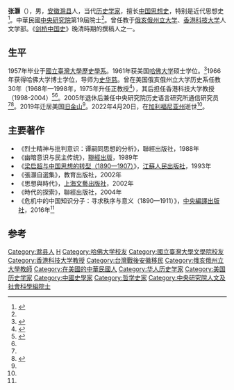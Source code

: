 {{Otheruses|other=名为張灝的其他人物|張灝}}

'''张灏'''（{{bd|1937年||2022年|4月20日|catIdx=Zhang}}），男，[[安徽|安徽]][[滁县|滁县]]人，当代[[历史学家|历史学家]]，擅长[[中国思想史|中国思想史]]，特别是近代思想史<ref>{{Cite web |author=张进 |date=2022-04-22 |title=著名历史学者张灏逝世 |url=https://www.bjnews.com.cn/detail/1650640199168820.html |website=新京报 |access-date=2022-06-26}}</ref>。中華民國[[中央研究院|中央研究院]]第19屆院士<ref name=":0" />。曾任教于[[俄亥俄州立大学|俄亥俄州立大学]]、[[香港科技大学|香港科技大学]]人文学部。《[[劍橋中國史|剑桥中国史]]》晚清時期的撰稿人之一。

==生平==
1957年毕业于[[國立臺灣大學歷史學系|國立臺灣大學歷史學系]]。1961年获美国[[哈佛大学|哈佛大学]]硕士学位。<ref name=":0">{{Cite web|title=張灝|url=https://academicians.sinica.edu.tw/index.php?r=academician-n/show&id=37|access-date=2022-04-23|work=中央研究院|archive-date=2021-04-12|archive-url=https://web.archive.org/web/20210412144820/https://academicians.sinica.edu.tw/index.php?r=academician-n%2Fshow&id=37}}</ref>1966年获得哈佛大学博士学位，导师为[[史华慈|史华慈]]。曾在美国俄亥俄州立大学历史系任教30年（1968年—1998年，1975年升任正教授<ref>{{cite web|url=http://history.na.cuhk.edu.hk/Portals/2/Images/Publication/b1665996x_v23_1995-96_03.pdf|title=《新亞生活月刊》第23卷 第3期|publisher=香港中文大學新亞書院|date=1995年11月15日|archiveurl=https://web.archive.org/web/20210711171839/http://history.na.cuhk.edu.hk/Portals/2/Images/Publication/b1665996x_v23_1995-96_03.pdf|archivedate=2021|deadurl=no}}</ref>），其后担任香港科技大学教授（1998-2004）<ref name=":1">{{Cite web |date= |title=張灝 |url=https://web.archive.org/web/20210210151656/https://www2.ihp.sinica.edu.tw/staffProfile.php?TM=3&M=3&sM=2&uid=88 |website=中央研究院歷史語言研究所 |access-date=2022-06-26}}</ref><ref name=":0" />。2005年退休后兼任中央研究院历史语言研究所通信研究员<ref name=":1" /><ref name=":2">{{Cite web |date=2022-04-22 |title=逝者丨著名历史学家张灏先生于4月20日去世 |url=https://www.thepaper.cn/newsDetail_forward_17747243 |url-status=live |work=澎湃新闻 |archive-url=https://web.archive.org/web/20220423100708/https://www.thepaper.cn/newsDetail_forward_17747243 |archive-date=2022-04-23 |access-date=2022-04-23}}</ref>。2019年迁居美国[[旧金山|旧金山]]<ref name=":2" />。2022年4月20日，在[[加利福尼亚州|加利福尼亚州]]逝世<ref name=":2" />。

==主要著作==
*《烈士精神与批判意识：谭嗣同思想的分析》，聯經出版社，1988年
*《幽暗意识与民主传统》，[[聯經出版|聯經出版]]，1989年
*《[[梁启超与中国思想的过渡（1890－1907）|梁启超与中国思想的转型（1890—1907）]]》，[[江蘇人民出版社|江蘇人民出版社]]，1993年
*《張灝自選集》，教育出版社，2002年
*《思想與時代》，[[上海文藝出版社|上海文藝出版社]]，2002年
*《時代的探索》，聯經出版社，2004年
*《危机中的中国知识分子：寻求秩序与意义（1890—1911）》，[[中央編譯出版社|中央編譯出版社]]，2016年<ref name=":1" />

==参考==
{{reflist}}

{{中央研究院第十九届院士}}

{{Authority control}}

{{DEFAULTSORT:Z}}
[[Category:滁县人|Category:滁县人]]
[[Category:张姓|H]]
[[Category:哈佛大学校友|Category:哈佛大学校友]]
[[Category:國立臺灣大學文學院校友|Category:國立臺灣大學文學院校友]]
[[Category:香港科技大学教授|Category:香港科技大学教授]]
[[Category:台灣戰後安徽移民|Category:台灣戰後安徽移民]]
[[Category:俄亥俄州立大學教師|Category:俄亥俄州立大學教師]]
[[Category:在美國的中華民國人|Category:在美國的中華民國人]]
[[Category:华人历史学家|Category:华人历史学家]]
[[Category:美国历史学家|Category:美国历史学家]]
[[Category:中國史學家|Category:中國史學家]]
[[Category:哲学史家|Category:哲学史家]]
[[Category:中央研究院人文及社會科學組院士|Category:中央研究院人文及社會科學組院士]]